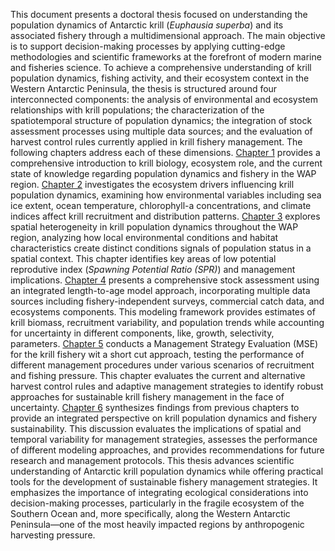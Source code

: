This document presents a doctoral thesis focused on understanding the population dynamics of Antarctic krill (*Euphausia superba*) and its associated fishery through a multidimensional approach. The main objective is to support decision-making processes by applying cutting-edge methodologies and scientific frameworks at the forefront of modern marine and fisheries science. To achieve a comprehensive understanding of krill population dynamics, fishing activity, and their ecosystem context in the Western Antarctic Peninsula, the thesis is structured around four interconnected components: the analysis of environmental and ecosystem relationships with krill populations; the characterization of the spatiotemporal structure of population dynamics; the integration of stock assessment processes using multiple data sources; and the evaluation of harvest control rules currently applied in krill fishery management. The following chapters address each of these dimensions.  [Chapter 1](#chap1) provides a comprehensive introduction to krill biology, ecosystem role, and the current state of knowledge regarding population dynamics and fishery in the WAP region. [Chapter 2](#chap2) investigates the ecosystem drivers influencing krill population dynamics, examining how environmental variables including sea ice extent, ocean temperature, chlorophyll-a concentrations, and climate indices affect krill recruitment and distribution patterns. [Chapter 3](#chap3) explores spatial heterogeneity in krill population dynamics throughout the WAP region, analyzing how local environmental conditions and habitat characteristics create distinct conditions signals of population status in a spatial context. This chapter identifies key areas of low potential reprodutive index (*Spawning Potential Ratio (SPR)*) and management implications. [Chapter 4](#chap4) presents a comprehensive stock assessment using an integrated length-to-age model approach, incorporating multiple data sources including fishery-independent surveys, commercial catch data, and ecosystems components. This modeling framework provides estimates of krill biomass, recruitment variability, and population trends while accounting for uncertainty in different components, like, growth, selectivity,  parameters. [Chapter 5](#chap5) conducts a Management Strategy Evaluation (MSE) for the krill fishery wit a short cut approach, testing the performance of different management procedures under various scenarios of recruitment and fishing pressure. This chapter evaluates the current and alternative harvest control rules and adaptive management strategies to identify robust approaches for sustainable krill fishery management in the face of uncertainty. [Chapter 6](#chap6) synthesizes findings from previous chapters to provide an integrated perspective on krill population dynamics and fishery sustainability. This discussion evaluates the implications of spatial and temporal variability for management strategies, assesses the performance of different modeling approaches, and provides recommendations for future research and management protocols. This thesis advances scientific understanding of Antarctic krill population dynamics while offering practical tools for the development of sustainable fishery management strategies. It emphasizes the importance of integrating ecological considerations into decision-making processes, particularly in the fragile ecosystem of the Southern Ocean and, more specifically, along the Western Antarctic Peninsula—one of the most heavily impacted regions by anthropogenic harvesting pressure.
